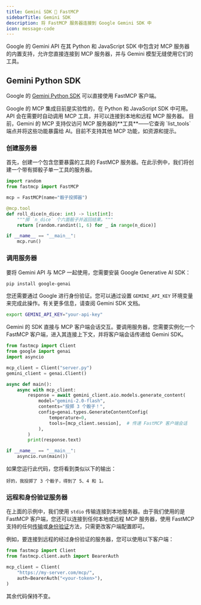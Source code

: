 ```yaml
---
title: Gemini SDK 🤝 FastMCP
sidebarTitle: Gemini SDK
description: 将 FastMCP 服务器连接到 Google Gemini SDK 中
icon: message-code
---
```



Google 的 Gemini API 在其 Python 和 JavaScript SDK 中包含对 MCP 服务器的内置支持，允许您直接连接到 MCP 服务器，并与 Gemini 模型无缝使用它们的工具。

## Gemini Python SDK

Google 的 [Gemini Python SDK](https://ai.google.dev/gemini-api/docs) 可以直接使用 FastMCP 客户端。

<Note>
Google 的 MCP 集成目前是实验性的，在 Python 和 JavaScript SDK 中可用。API 会在需要时自动调用 MCP 工具，并可以连接到本地和远程 MCP 服务器。
</Note>

<Tip>
目前，Gemini 的 MCP 支持仅访问 MCP 服务器的**工具**——它查询 `list_tools` 端点并将这些功能暴露给 AI。目前不支持其他 MCP 功能，如资源和提示。
</Tip>

### 创建服务器

首先，创建一个包含您要暴露的工具的 FastMCP 服务器。在此示例中，我们将创建一个带有掷骰子单一工具的服务器。

```python server.py
import random
from fastmcp import FastMCP

mcp = FastMCP(name="骰子投掷器")

@mcp.tool
def roll_dice(n_dice: int) -> list[int]:
    """掷 `n_dice` 个六面骰子并返回结果。"""
    return [random.randint(1, 6) for _ in range(n_dice)]

if __name__ == "__main__":
    mcp.run()
```

### 调用服务器


要将 Gemini API 与 MCP 一起使用，您需要安装 Google Generative AI SDK：

```bash
pip install google-genai
```

您还需要通过 Google 进行身份验证。您可以通过设置 `GEMINI_API_KEY` 环境变量来完成此操作。有关更多信息，请查阅 Gemini SDK 文档。

```bash
export GEMINI_API_KEY="your-api-key"
```

Gemini 的 SDK 直接与 MCP 客户端会话交互。要调用服务器，您需要实例化一个 FastMCP 客户端，进入其连接上下文，并将客户端会话传递给 Gemini SDK。

```python {5, 9, 15}
from fastmcp import Client
from google import genai
import asyncio

mcp_client = Client("server.py")
gemini_client = genai.Client()

async def main():    
    async with mcp_client:
        response = await gemini_client.aio.models.generate_content(
            model="gemini-2.0-flash",
            contents="投掷 3 个骰子！",
            config=genai.types.GenerateContentConfig(
                temperature=0,
                tools=[mcp_client.session],  # 传递 FastMCP 客户端会话
            ),
        )
        print(response.text)

if __name__ == "__main__":
    asyncio.run(main())
```

如果您运行此代码，您将看到类似以下的输出：

```text
好的，我投掷了 3 个骰子，得到了 5、4 和 1。
```

### 远程和身份验证服务器

在上面的示例中，我们使用 `stdio` 传输连接到本地服务器。由于我们使用的是 FastMCP 客户端，您还可以连接到任何本地或远程 MCP 服务器，使用 FastMCP 支持的任何[传输](/zh/clients/transports)或[身份验证](/zh/clients/auth)方法，只需更改客户端配置即可。

例如，要连接到远程的经过身份验证的服务器，您可以使用以下客户端：

```python
from fastmcp import Client
from fastmcp.client.auth import BearerAuth

mcp_client = Client(
    "https://my-server.com/mcp/",
    auth=BearerAuth("<your-token>"),
)
```

其余代码保持不变。


